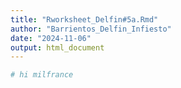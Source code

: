 ```yaml
---
title: "Rworksheet_Delfin#5a.Rmd"
author: "Barrientos_Delfin_Infiesto"
date: "2024-11-06"
output: html_document
---
```

```r
# hi milfrance
```

